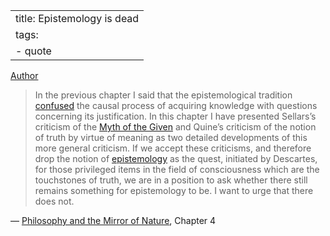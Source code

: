 
---
title: Epistemology is dead
tags:
 - quote
---

[Author](/docs/phil/people/Richard Rorty.html)

> In the previous chapter I said that the epistemological tradition [confused](/docs/phil/interaction/Reasons vs causes.html) the causal process of acquiring knowledge with questions concerning its justification. In this chapter I have presented Sellars's criticism of the [Myth of the Given](/docs/phil/Myth of the Given.html) and Quine's criticism of the notion of truth by virtue of meaning as two detailed developments of this more general criticism. If we accept these criticisms, and therefore drop the notion of [epistemology](/docs/phil/Epistemology.html) as the quest, initiated by Descartes, for those privileged items in the field of consciousness which are the touchstones of truth, we are in a position to ask whether there still remains something for epistemology to be. I want to urge that there does not.

 — [Philosophy and the Mirror of Nature](/docs/phil/works/Philosophy and the Mirror of Nature.html), Chapter 4